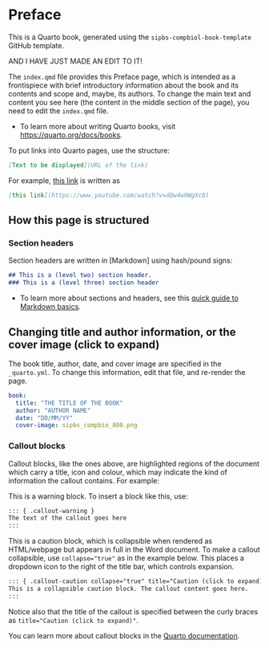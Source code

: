 # Preface {.unnumbered}

This is a Quarto book, generated using the `sipbs-compbiol-book-template` GitHub template.

AND I HAVE JUST MADE AN EDIT TO IT!

The `index.qmd` file provides this Preface page, which is intended as a frontispiece with brief introductory information about the book and its contents and scope and, maybe, its authors. To change the main text and content you see here (the content in the middle section of the page), you need to edit the `index.qmd` file.

- To learn more about writing Quarto books, visit [https://quarto.org/docs/books](https://quarto.org/docs/books).

::: { .callout-tip }
To put links into Quarto pages, use the structure:

```markdown
[Text to be displayed](URL of the link)
```

For example, [this link](https://www.youtube.com/watch?v=dQw4w9WgXcQ) is written as

```markdown
[this link](https://www.youtube.com/watch?v=dQw4w9WgXcQ)
```

:::

## How this page is structured

### Section headers

Section headers are written in [Markdown] using hash/pound signs:

```markdown
## This is a (level two) section header.
### This is a (level three) section header
```

- To learn more about sections and headers, see this [quick guide to Markdown basics](https://quarto.org/docs/authoring/markdown-basics.html). 

::: { .callout-tip collapse="true"}
## Changing title and author information, or the cover image (click to expand)
The book title, author, date, and cover image are specified in the `_quarto.yml`. To change this information, edit that file, and re-render the page.

```yaml
book:
  title: "THE TITLE OF THE BOOK"
  author: "AUTHOR NAME"
  date: "DD/MM/YY"
  cover-image: sipbs_compbio_800.png
```
:::

### Callout blocks

Callout blocks, like the ones above, are highlighted regions of the document which carry a title, icon and colour, which may indicate the kind of information the callout contains. For example:

::: { .callout-warning }
This is a warning block. To insert a block like this, use:

```markdown
::: { .callout-warning }
The text of the callout goes here
:::
```
:::

::: { .callout-caution collapse="true" title="Caution (click to expand)"}
This is a caution block, which is collapsible when rendered as HTML/webpage but appears in full in the Word document. To make a callout collapsible, use `collapse="true"` as in the example below. This places a dropdown icon to the right of the title bar, which controls expansion.

```markdown
::: { .callout-caution collapse="true" title="Caution (click to expand)"}
This is a collapsible caution block. The callout content goes here.
:::
```

Notice also that the title of the callout is specified between the curly braces as `title="Caution (click to expand)"`.
:::

You can learn more about callout blocks in the [Quarto documentation](https://quarto.org/docs/authoring/callouts.html).